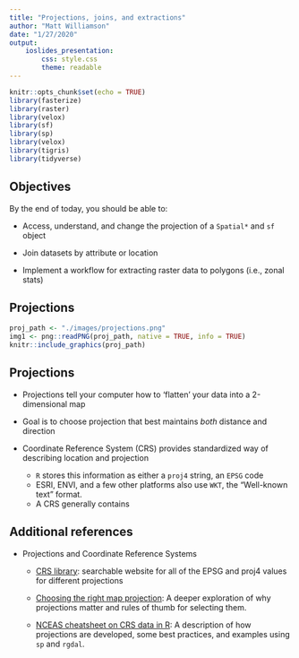 ```yaml
---
title: "Projections, joins, and extractions"
author: "Matt Williamson"
date: "1/27/2020"
output: 
    ioslides_presentation:
        css: style.css
        theme: readable
---
```


```r
knitr::opts_chunk$set(echo = TRUE)
library(fasterize)
library(raster)
library(velox)
library(sf)
library(sp)
library(velox)
library(tigris)
library(tidyverse)
```

## Objectives
By the end of today, you should be able to:

- Access, understand, and change the projection of a `Spatial*` and `sf` object

- Join datasets by attribute or location

- Implement a workflow for extracting raster data to polygons (i.e., zonal stats)

## Projections
```r
proj_path <- "./images/projections.png"
img1 <- png::readPNG(proj_path, native = TRUE, info = TRUE)
knitr::include_graphics(proj_path)
```
## Projections

- Projections tell your computer how to 'flatten' your data into a 2-dimensional map

- Goal is to choose projection that best maintains *both* distance and direction

- Coordinate Reference System (CRS) provides standardized way of describing location and projection
  - `R` stores this information as either a `proj4` string, an `EPSG` code
  - ESRI, ENVI, and a few other platforms also use `WKT`, the "Well-known text" format.
  - A CRS generally contains 


## Additional references
* Projections and Coordinate Reference Systems
  - [CRS library](https://spatialreference.org/ref/epsg/): searchable website for all of the EPSG and proj4 values for different projections
  
  - [Choosing the right map projection](https://source.opennews.org/articles/choosing-right-map-projection/): A deeper exploration of why projections matter and rules of thumb for selecting them.
  
  - [NCEAS cheatsheet on CRS data in R](https://www.nceas.ucsb.edu/~frazier/RSpatialGuides/OverviewCoordinateReferenceSystems.pdf): A description of how projections are developed, some best practices, and examples using `sp` and `rgdal`.
